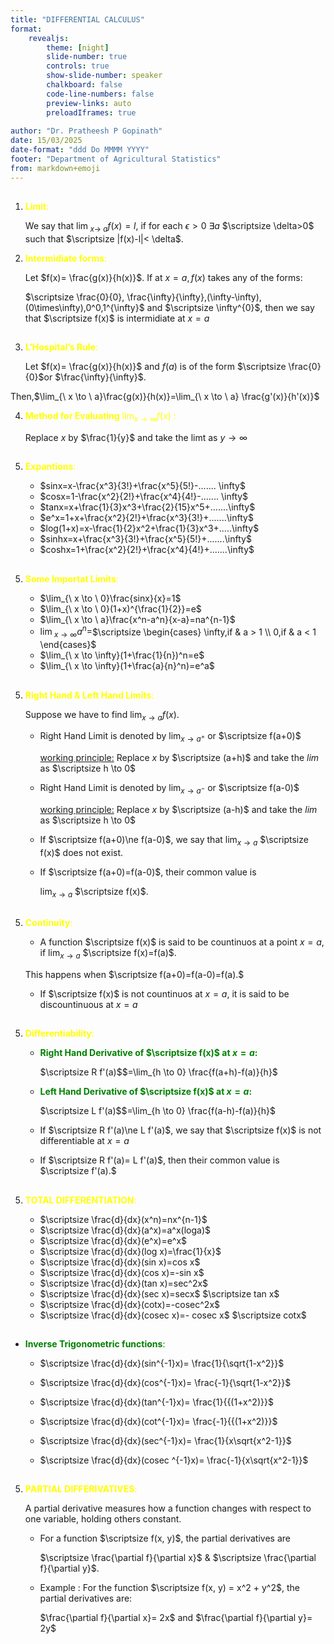 ---
title: "DIFFERENTIAL CALCULUS"
format:
    revealjs:
        theme: [night]
        slide-number: true
        controls: true
        show-slide-number: speaker
        chalkboard: false
        code-line-numbers: false
        preview-links: auto
        preloadIframes: true
        
author: "Dr. Pratheesh P Gopinath"
date: 15/03/2025
date-format: "ddd Do MMMM YYYY"
footer: "Department of Agricultural Statistics"
from: markdown+emoji
---

## 

1.  [**Limit**:]{.colored-bold style="color:yellow;"}

    We say that $\lim_{\ x \to \ a}f(x)=l$, if for each $\epsilon >0$ $\exists a$ $\scriptsize \delta>0$ such that $\scriptsize |f(x)-l|< \delta$.

2.  [**Intermidiate forms**:]{.colored-bold style="color:yellow;"}

    Let $f(x)= \frac{g(x)}{h(x)}$. If at $x=a, f(x)$ takes any of the forms:

    $\scriptsize \frac{0}{0}, \frac{\infty}{\infty},(\infty-\infty),(0\times\infty),0^0,1^{\infty}$ and $\scriptsize \infty^{0}$, then we say that $\scriptsize f(x)$ is intermidiate at $x=a$

## 

3.  [**L'Hospital's Rule**:]{.colored-bold style="color:yellow;"}

    Let $f(x)= \frac{g(x)}{h(x)}$ and $f(a)$ is of the form $\scriptsize \frac{0}{0}$or $\frac{\infty}{\infty}$.

Then,$\lim_{\ x \to \ a}\frac{g(x)}{h(x)}=\lim_{\ x \to \ a} \frac{g'(x)}{h'(x)}$

4.  [**Method for Evaluating** $\lim_{ x \to \infty} f(x)$ :]{.colored-bold style="color:yellow;"}

    Replace $x$ by $\frac{1}{y}$ and take the limt as $y \to \infty$

## 

5.  [**Expantions**:]{.colored-bold style="color:yellow;"}

    -   $sinx=x-\frac{x^3}{3!}+\frac{x^5}{5!}-....... \infty$
    -   $cosx=1-\frac{x^2}{2!}+\frac{x^4}{4!}-....... \infty$
    -   $tanx=x+\frac{1}{3}x^3+\frac{2}{15}x^5+.......\infty$
    -   $e^x=1+x+\frac{x^2}{2!}+\frac{x^3}{3!}+.......\infty$
    -   $log(1+x)=x-\frac{1}{2}x^2+\frac{1}{3}x^3+.....\infty$
    -   $sinhx=x+\frac{x^3}{3!}+\frac{x^5}{5!}+.......\infty$
    -   $coshx=1+\frac{x^2}{2!}+\frac{x^4}{4!}+.......\infty$

## 

5.  [**Some Importat Limits**:]{.colored-bold style="color:yellow;"}

    -   $\lim_{\ x \to \ 0}\frac{sinx}{x}=1$
    -   $\lim_{\ x \to \ 0}(1+x)^{\frac{1}{2}}=e$
    -   $\lim_{\ x \to \ a}\frac{x^n-a^n}{x-a}=na^{n-1}$
    -   $\lim_{\ x \to \infty}a^n=$$\scriptsize \begin{cases} \infty,if & a > 1 \\ 0,if & a < 1 \end{cases}$
    -   $\lim_{\ x \to \infty}(1+\frac{1}{n})^n=e$
    -   $\lim_{\ x \to \infty}(1+\frac{a}{n}^n)=e^a$

## 

5.  [**Right Hand & Left Hand Limits**:]{.colored-bold style="color:yellow;"}

    Suppose we have to find $\lim_{ x \to a} f(x).$

    -   Right Hand Limit is denoted by $\lim_{ x \to a^+}$ or $\scriptsize f(a+0)$

        [working principle:]{.underline} Replace $x$ by $\scriptsize (a+h)$ and take the $lim$ as $\scriptsize h \to 0$
    -   Right Hand Limit is denoted by $\lim_{ x \to a^-}$ or $\scriptsize f(a-0)$

        [working principle:]{.underline} Replace $x$ by $\scriptsize (a-h)$ and take the $lim$ as $\scriptsize h \to 0$
      
    -   If $\scriptsize f(a+0)\ne f(a-0)$, we say that $\lim_{ x \to a}$ $\scriptsize f(x)$ does not exist.
    -   If $\scriptsize f(a+0)=f(a-0)$, their common value is 
        
        $\lim_{ x \to a}$ $\scriptsize f(x)$.
        
        
##

5.  [**Continuity**:]{.colored-bold style="color:yellow;"}
  
    -  A function $\scriptsize f(x)$ is said to be countinuos at a point $x=a$, if $\lim_{ x \to a}$ $\scriptsize f(x)=f(a)$.
    
    This happens when $\scriptsize f(a+0)=f(a-0)=f(a).$
    
    -  If $\scriptsize f(x)$ is not countinuos at $x=a$, it is said to be discountinuous at $x=a$
    
##

5.  [**Differentiability**:]{.colored-bold style="color:yellow;"}

    -   [**Right Hand Derivative of $\scriptsize f(x)$ at $x=a$:**]{.colored-bold style="color:green;"}
             
        $\scriptsize R f'(a)$$=\lim_{h \to 0} \frac{f(a+h)-f(a)}{h}$
             
    -   [**Left Hand Derivative of $\scriptsize f(x)$ at $x=a$:**]{.colored-bold style="color:green;"}
             
        $\scriptsize L f'(a)$$=\lim_{h \to 0} \frac{f(a-h)-f(a)}{h}$
        
    -   If $\scriptsize R f'(a)\ne L f'(a)$, we say that $\scriptsize f(x)$ is not differentiable at $x=a$
    
    -   If $\scriptsize R f'(a)= L f'(a)$, then their common value is $\scriptsize f'(a).$
    
    
##

5.  [**TOTAL DIFFERENTIATION**:]{.colored-bold style="color:yellow;"}

    -   $\scriptsize \frac{d}{dx}(x^n)=nx^{n-1}$
    -   $\scriptsize \frac{d}{dx}(a^x)=a^x(loga)$
    -   $\scriptsize \frac{d}{dx}(e^x)=e^x$
    -   $\scriptsize \frac{d}{dx}(log x)=\frac{1}{x}$
    -   $\scriptsize \frac{d}{dx}(sin x)=cos x$
    -   $\scriptsize \frac{d}{dx}(cos x)=-sin x$
    -   $\scriptsize \frac{d}{dx}(tan x)=sec^2x$
    -   $\scriptsize \frac{d}{dx}(sec x)=secx$ $\scriptsize tan x$
    -   $\scriptsize \frac{d}{dx}(cotx)=-cosec^2x$
    -   $\scriptsize \frac{d}{dx}(cosec x)=- cosec x$ $\scriptsize cotx$

##  
-   [**Inverse Trigonometric functions**:]{.colored-bold style="color:green;"}

    -   $\scriptsize \frac{d}{dx}(sin^{-1}x)= \frac{1}{\sqrt{1-x^2}}$
    
    -   $\scriptsize \frac{d}{dx}(cos^{-1}x)= \frac{-1}{\sqrt{1-x^2}}$
    
    -   $\scriptsize \frac{d}{dx}(tan^{-1}x)= \frac{1}{{(1+x^2)}}$
    
    -   $\scriptsize \frac{d}{dx}(cot^{-1}x)= \frac{-1}{{(1+x^2)}}$
    
    -   $\scriptsize \frac{d}{dx}(sec^{-1}x)= \frac{1}{x\sqrt{x^2-1}}$
    
    -   $\scriptsize \frac{d}{dx}(cosec ^{-1}x)= \frac{-1}{x\sqrt{x^2-1}}$    
    
## 

5.  [**PARTIAL DIFFERIVATIVES**:]{.colored-bold style="color:yellow;"}

    A partial derivative measures how a function changes with respect to one variable, holding others constant. 
    -    For a function $\scriptsize f(x, y)$, the partial derivatives are
     
         $\scriptsize \frac{\partial f}{\partial x}$ & $\scriptsize \frac{\partial f}{\partial y}$.
         
    -    Example : For the function $\scriptsize f(x, y) = x^2 + y^2$, the partial derivatives are:
        
         $\frac{\partial f}{\partial x}= 2x$  and $\frac{\partial f}{\partial y}= 2y$


    
    
    
    
    
    

